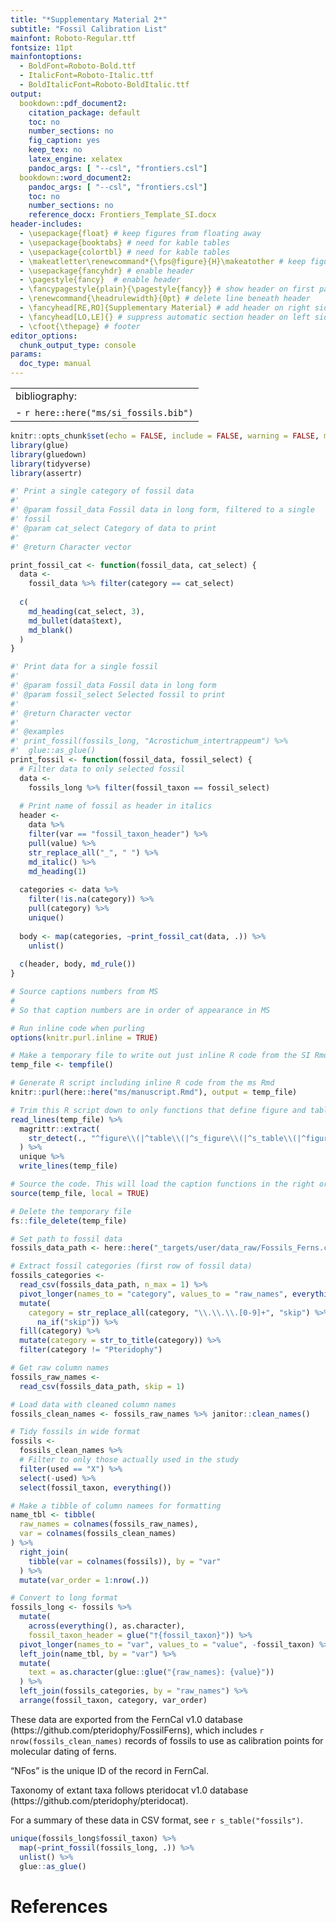 ```yaml
---
title: "*Supplementary Material 2*"
subtitle: "Fossil Calibration List"
mainfont: Roboto-Regular.ttf
fontsize: 11pt
mainfontoptions: 
  - BoldFont=Roboto-Bold.ttf
  - ItalicFont=Roboto-Italic.ttf
  - BoldItalicFont=Roboto-BoldItalic.ttf
output: 
  bookdown::pdf_document2:
    citation_package: default
    toc: no
    number_sections: no
    fig_caption: yes
    keep_tex: no
    latex_engine: xelatex
    pandoc_args: [ "--csl", "frontiers.csl"]
  bookdown::word_document2:
    pandoc_args: [ "--csl", "frontiers.csl"]
    toc: no
    number_sections: no
    reference_docx: Frontiers_Template_SI.docx
header-includes: 
  - \usepackage{float} # keep figures from floating away
  - \usepackage{booktabs} # need for kable tables
  - \usepackage{colortbl} # need for kable tables
  - \makeatletter\renewcommand*{\fps@figure}{H}\makeatother # keep figures from floating away
  - \usepackage{fancyhdr} # enable header
  - \pagestyle{fancy}  # enable header
  - \fancypagestyle{plain}{\pagestyle{fancy}} # show header on first page
  - \renewcommand{\headrulewidth}{0pt} # delete line beneath header
  - \fancyhead[RE,RO]{Supplementary Material} # add header on right side
  - \fancyhead[LO,LE]{} # suppress automatic section header on left side
  - \cfoot{\thepage} # footer
editor_options: 
  chunk_output_type: console
params:
  doc_type: manual
---
```


---
bibliography: 
- `r here::here("ms/si_fossils.bib")`
---

```r
knitr::opts_chunk$set(echo = FALSE, include = FALSE, warning = FALSE, message = FALSE, results = 'hide')
library(glue)
library(gluedown)
library(tidyverse)
library(assertr)
```

```r
#' Print a single category of fossil data
#'
#' @param fossil_data Fossil data in long form, filtered to a single
#' fossil
#' @param cat_select Category of data to print
#'
#' @return Character vector

print_fossil_cat <- function(fossil_data, cat_select) {
  data <-
    fossil_data %>% filter(category == cat_select)
  
  c(
    md_heading(cat_select, 3),
    md_bullet(data$text),
    md_blank()
  )
}

#' Print data for a single fossil
#'
#' @param fossil_data Fossil data in long form
#' @param fossil_select Selected fossil to print
#'
#' @return Character vector
#'
#' @examples
#' print_fossil(fossils_long, "Acrostichum_intertrappeum") %>%
#' 	glue::as_glue()
print_fossil <- function(fossil_data, fossil_select) {
  # Filter data to only selected fossil
  data <-
    fossils_long %>% filter(fossil_taxon == fossil_select)
  
  # Print name of fossil as header in italics
  header <-
    data %>% 
    filter(var == "fossil_taxon_header") %>%
    pull(value) %>%
    str_replace_all("_", " ") %>%
    md_italic() %>%
    md_heading(1)
  
  categories <- data %>%
    filter(!is.na(category)) %>%
    pull(category) %>%
    unique()
  
  body <- map(categories, ~print_fossil_cat(data, .)) %>%
    unlist()
  
  c(header, body, md_rule())
}
```

```r
# Source captions numbers from MS
# 
# So that caption numbers are in order of appearance in MS

# Run inline code when purling
options(knitr.purl.inline = TRUE)

# Make a temporary file to write out just inline R code from the SI Rmd
temp_file <- tempfile()

# Generate R script including inline R code from the ms Rmd
knitr::purl(here::here("ms/manuscript.Rmd"), output = temp_file)

# Trim this R script down to only functions that define figure and table captions
read_lines(temp_file) %>%
  magrittr::extract(
    str_detect(., "^figure\\(|^table\\(|^s_figure\\(|^s_table\\(|^figure_num\\(|^table_num\\(|^s_figure_num\\(|^s_table_num\\(")
  ) %>%
  unique %>%
  write_lines(temp_file)

# Source the code. This will load the caption functions in the right order.
source(temp_file, local = TRUE)

# Delete the temporary file
fs::file_delete(temp_file)
```

```r
# Set path to fossil data
fossils_data_path <- here::here("_targets/user/data_raw/Fossils_Ferns.csv")

# Extract fossil categories (first row of fossil data)
fossils_categories <-
  read_csv(fossils_data_path, n_max = 1) %>%
  pivot_longer(names_to = "category", values_to = "raw_names", everything()) %>%
  mutate(
    category = str_replace_all(category, "\\.\\.\\.[0-9]+", "skip") %>%
      na_if("skip")) %>%
  fill(category) %>%
  mutate(category = str_to_title(category)) %>%
  filter(category != "Pteridophy")

# Get raw column names
fossils_raw_names <-
  read_csv(fossils_data_path, skip = 1)

# Load data with cleaned column names
fossils_clean_names <- fossils_raw_names %>% janitor::clean_names()

# Tidy fossils in wide format
fossils <-
  fossils_clean_names %>%
  # Filter to only those actually used in the study
  filter(used == "X") %>%
  select(-used) %>%
  select(fossil_taxon, everything())

# Make a tibble of column namees for formatting
name_tbl <- tibble(
  raw_names = colnames(fossils_raw_names),
  var = colnames(fossils_clean_names)
) %>%
  right_join(
    tibble(var = colnames(fossils)), by = "var"
  ) %>%
  mutate(var_order = 1:nrow(.))

# Convert to long format
fossils_long <- fossils %>%
  mutate(
    across(everything(), as.character),
    fossil_taxon_header = glue("†{fossil_taxon}")) %>%
  pivot_longer(names_to = "var", values_to = "value", -fossil_taxon) %>%
  left_join(name_tbl, by = "var") %>%
  mutate(
    text = as.character(glue::glue("{raw_names}: {value}"))
  ) %>%
  left_join(fossils_categories, by = "raw_names") %>%
  arrange(fossil_taxon, category, var_order)
```

These data are exported from the FernCal v1.0 database (https://github.com/pteridophy/FossilFerns), which includes `r nrow(fossils_clean_names)` records of fossils to use as calibration points for molecular dating of ferns.

"NFos" is the unique ID of the record in FernCal.

Taxonomy of extant taxa follows pteridocat v1.0 database (https://github.com/pteridophy/pteridocat).

For a summary of these data in CSV format, see `r s_table("fossils")`.

\newpage

```r
unique(fossils_long$fossil_taxon) %>%
  map(~print_fossil(fossils_long, .)) %>%
  unlist() %>%
  glue::as_glue()
```

# References